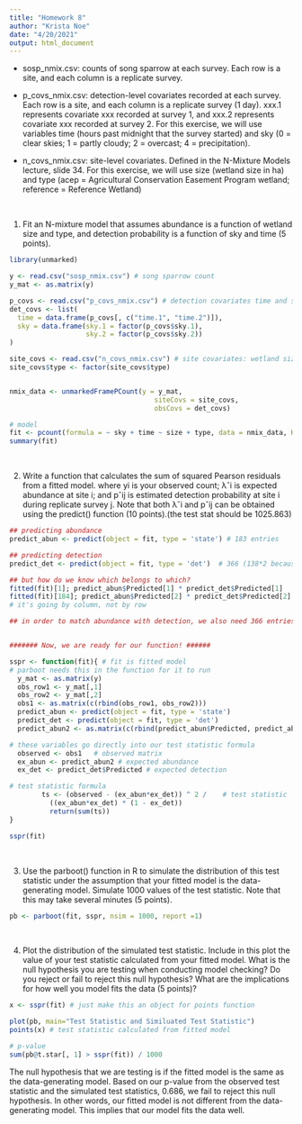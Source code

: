 ---
title: "Homework 8"
author: "Krista Noe"
date: "4/20/2021"
output: html_document
---

- sosp_nmix.csv: counts of song sparrow at each survey. Each row is a site, and each column is a replicate survey.  

- p_covs_nmix.csv: detection-level covariates recorded at each survey. Each row is a site, and each column is a replicate survey (1 day). xxx.1 represents covariate xxx recorded at survey 1, and xxx.2 represents covariate xxx recorded at survey 2. For this exercise, we will use variables time (hours past midnight that the survey started) and sky (0 = clear skies; 1 = partly cloudy; 2 = overcast; 4 = precipitation).  

- n_covs_nmix.csv: site-level covariates. Defined in the N-Mixture Models lecture, slide 34. For this exercise, we will use size (wetland size in ha) and type (acep = Agricultural Conservation Easement Program wetland; reference = Reference Wetland)

<br> 

1. Fit an N-mixture model that assumes abundance is a function of wetland size and type, and detection probability is a function of sky and time (5 points).
```{r}

library(unmarked)

y <- read.csv("sosp_nmix.csv") # song sparrow count
y_mat <- as.matrix(y) 

p_covs <- read.csv("p_covs_nmix.csv") # detection covariates time and sky
det_covs <- list(
  time = data.frame(p_covs[, c("time.1", "time.2")]),
  sky = data.frame(sky.1 = factor(p_covs$sky.1),
                   sky.2 = factor(p_covs$sky.2))  
)

site_covs <- read.csv("n_covs_nmix.csv") # site covariates: wetland size and wetland type
site_covs$type <- factor(site_covs$type)


nmix_data <- unmarkedFramePCount(y = y_mat,
                                    siteCovs = site_covs, 
                                    obsCovs = det_covs) 

# model 
fit <- pcount(formula = ~ sky + time ~ size + type, data = nmix_data, K = 100)
summary(fit)

```
<br>

2. Write a function that calculates the sum of squared Pearson residuals from a fitted model. where yi is your observed count; λˆi is expected abundance at site i; and pˆij is estimated detection probability at site i during replicate survey j. Note that both λˆi and pˆij can be obtained using the predict() function (10 points).(the test stat should be 1025.863)
```{r}
## predicting abundance
predict_abun <- predict(object = fit, type = 'state') # 183 entries

## predicting detection 
predict_det <- predict(object = fit, type = 'det')  # 366 (138*2 because 183 entries, 2 observers)

## but how do we know which belongs to which? 
fitted(fit)[1]; predict_abun$Predicted[1] * predict_det$Predicted[1]
fitted(fit)[184]; predict_abun$Predicted[2] * predict_det$Predicted[2]
# it's going by column, not by row 

## in order to match abundance with detection, we also need 366 entries, so we have to double the abundance


####### Now, we are ready for our function! ######

sspr <- function(fit){ # fit is fitted model
# parboot needs this in the function for it to run
  y_mat <- as.matrix(y)  
  obs_row1 <- y_mat[,1] 
  obs_row2 <- y_mat[,2]
  obs1 <- as.matrix(c(rbind(obs_row1, obs_row2)))
  predict_abun <- predict(object = fit, type = 'state') 
  predict_det <- predict(object = fit, type = 'det')
  predict_abun2 <- as.matrix(c(rbind(predict_abun$Predicted, predict_abun$Predict)))

# these variables go directly into our test statistic formula
  observed <- obs1   # observed matrix
  ex_abun <- predict_abun2 # expected abundance
  ex_det <- predict_det$Predicted # expected detection   

# test statistic formula
        ts <- (observed - (ex_abun*ex_det)) ^ 2 /    # test statistic
          ((ex_abun*ex_det) * (1 - ex_det))
          return(sum(ts))
}

sspr(fit)

```

<br>

3. Use the parboot() function in R to simulate the distribution of this test statistic under the assumption that your fitted model is the data-generating model. Simulate 1000 values of the test statistic. Note that this may take several minutes (5 points).
```{r}

pb <- parboot(fit, sspr, nsim = 1000, report =1)

```

<br>

4. Plot the distribution of the simulated test statistic. Include in this plot the value of your test statistic calculated from your fitted model. What is the null hypothesis you are testing when conducting model checking? Do you reject or fail to reject this null hypothesis? What are the implications for how well you model fits the data (5 points)? 
```{r}

x <- sspr(fit) # just make this an object for points function

plot(pb, main="Test Statistic and Similuated Test Statistic")
points(x) # test statistic calculated from fitted model

# p-value
sum(pb@t.star[, 1] > sspr(fit)) / 1000


```
The null hypothesis that we are testing is if the fitted model is the same as the data-generating model. Based on our p-value from the observed test statistic and the simulated test statistics, 0.686, we fail to reject this null hypothesis. In other words, our fitted model is not different from the data-generating model. This implies that our model fits the data well. 

